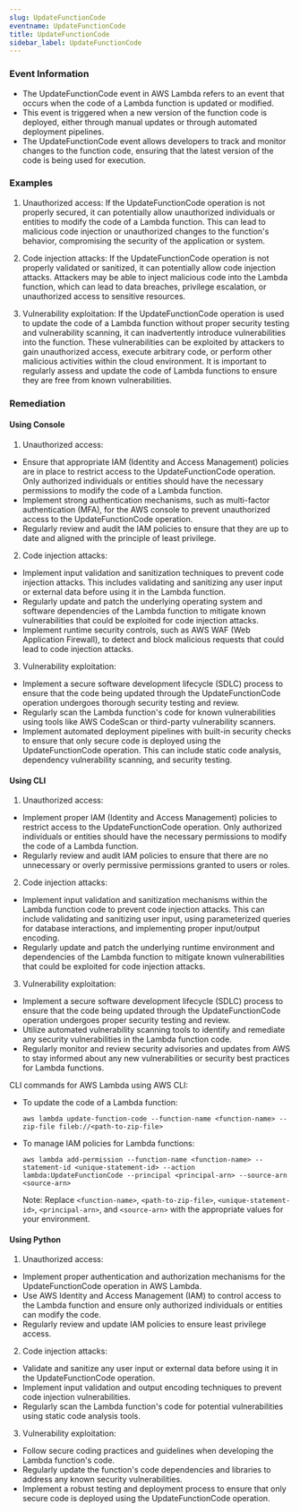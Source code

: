 ```yaml
--- 
slug: UpdateFunctionCode
eventname: UpdateFunctionCode
title: UpdateFunctionCode
sidebar_label: UpdateFunctionCode
---
```

                       
### Event Information

- The UpdateFunctionCode event in AWS Lambda refers to an event that occurs when the code of a Lambda function is updated or modified.
- This event is triggered when a new version of the function code is deployed, either through manual updates or through automated deployment pipelines.
- The UpdateFunctionCode event allows developers to track and monitor changes to the function code, ensuring that the latest version of the code is being used for execution.


### Examples

1. Unauthorized access: If the UpdateFunctionCode operation is not properly secured, it can potentially allow unauthorized individuals or entities to modify the code of a Lambda function. This can lead to malicious code injection or unauthorized changes to the function's behavior, compromising the security of the application or system.

2. Code injection attacks: If the UpdateFunctionCode operation is not properly validated or sanitized, it can potentially allow code injection attacks. Attackers may be able to inject malicious code into the Lambda function, which can lead to data breaches, privilege escalation, or unauthorized access to sensitive resources.

3. Vulnerability exploitation: If the UpdateFunctionCode operation is used to update the code of a Lambda function without proper security testing and vulnerability scanning, it can inadvertently introduce vulnerabilities into the function. These vulnerabilities can be exploited by attackers to gain unauthorized access, execute arbitrary code, or perform other malicious activities within the cloud environment. It is important to regularly assess and update the code of Lambda functions to ensure they are free from known vulnerabilities.

### Remediation

#### Using Console

1. Unauthorized access:
- Ensure that appropriate IAM (Identity and Access Management) policies are in place to restrict access to the UpdateFunctionCode operation. Only authorized individuals or entities should have the necessary permissions to modify the code of a Lambda function.
- Implement strong authentication mechanisms, such as multi-factor authentication (MFA), for the AWS console to prevent unauthorized access to the UpdateFunctionCode operation.
- Regularly review and audit the IAM policies to ensure that they are up to date and aligned with the principle of least privilege.

2. Code injection attacks:
- Implement input validation and sanitization techniques to prevent code injection attacks. This includes validating and sanitizing any user input or external data before using it in the Lambda function.
- Regularly update and patch the underlying operating system and software dependencies of the Lambda function to mitigate known vulnerabilities that could be exploited for code injection attacks.
- Implement runtime security controls, such as AWS WAF (Web Application Firewall), to detect and block malicious requests that could lead to code injection attacks.

3. Vulnerability exploitation:
- Implement a secure software development lifecycle (SDLC) process to ensure that the code being updated through the UpdateFunctionCode operation undergoes thorough security testing and review.
- Regularly scan the Lambda function's code for known vulnerabilities using tools like AWS CodeScan or third-party vulnerability scanners.
- Implement automated deployment pipelines with built-in security checks to ensure that only secure code is deployed using the UpdateFunctionCode operation. This can include static code analysis, dependency vulnerability scanning, and security testing.

#### Using CLI

1. Unauthorized access:
- Implement proper IAM (Identity and Access Management) policies to restrict access to the UpdateFunctionCode operation. Only authorized individuals or entities should have the necessary permissions to modify the code of a Lambda function.
- Regularly review and audit IAM policies to ensure that there are no unnecessary or overly permissive permissions granted to users or roles.

2. Code injection attacks:
- Implement input validation and sanitization mechanisms within the Lambda function code to prevent code injection attacks. This can include validating and sanitizing user input, using parameterized queries for database interactions, and implementing proper input/output encoding.
- Regularly update and patch the underlying runtime environment and dependencies of the Lambda function to mitigate known vulnerabilities that could be exploited for code injection attacks.

3. Vulnerability exploitation:
- Implement a secure software development lifecycle (SDLC) process to ensure that the code being updated through the UpdateFunctionCode operation undergoes proper security testing and review.
- Utilize automated vulnerability scanning tools to identify and remediate any security vulnerabilities in the Lambda function code.
- Regularly monitor and review security advisories and updates from AWS to stay informed about any new vulnerabilities or security best practices for Lambda functions.

CLI commands for AWS Lambda using AWS CLI:
- To update the code of a Lambda function:
  ```
  aws lambda update-function-code --function-name <function-name> --zip-file fileb://<path-to-zip-file>
  ```
- To manage IAM policies for Lambda functions:
  ```
  aws lambda add-permission --function-name <function-name> --statement-id <unique-statement-id> --action lambda:UpdateFunctionCode --principal <principal-arn> --source-arn <source-arn>
  ```
  Note: Replace `<function-name>`, `<path-to-zip-file>`, `<unique-statement-id>`, `<principal-arn>`, and `<source-arn>` with the appropriate values for your environment.

#### Using Python

1. Unauthorized access:
- Implement proper authentication and authorization mechanisms for the UpdateFunctionCode operation in AWS Lambda.
- Use AWS Identity and Access Management (IAM) to control access to the Lambda function and ensure only authorized individuals or entities can modify the code.
- Regularly review and update IAM policies to ensure least privilege access.

2. Code injection attacks:
- Validate and sanitize any user input or external data before using it in the UpdateFunctionCode operation.
- Implement input validation and output encoding techniques to prevent code injection vulnerabilities.
- Regularly scan the Lambda function's code for potential vulnerabilities using static code analysis tools.

3. Vulnerability exploitation:
- Follow secure coding practices and guidelines when developing the Lambda function's code.
- Regularly update the function's code dependencies and libraries to address any known security vulnerabilities.
- Implement a robust testing and deployment process to ensure that only secure code is deployed using the UpdateFunctionCode operation.


 